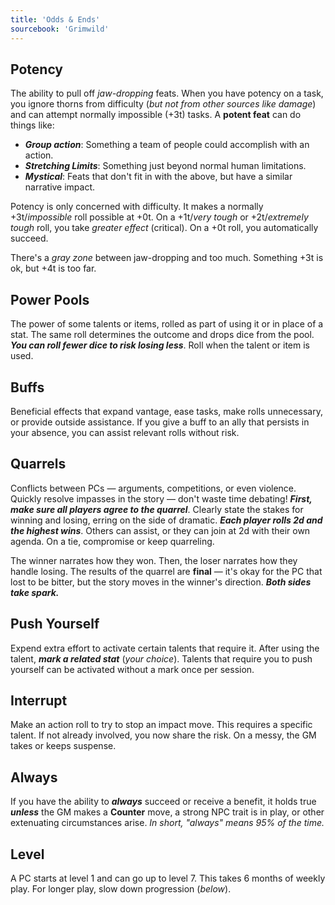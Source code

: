 ```yaml
---
title: 'Odds & Ends'
sourcebook: 'Grimwild'
---
```


## Potency

The ability to pull off _jaw-dropping_ feats. When you have potency on a task, you ignore thorns from difficulty (_but not from other sources like damage_) and can attempt normally impossible (+3t) tasks. A **potent feat** can do things like:

- **_Group action_**: Something a team of people could accomplish with an action.
- **_Stretching Limits_**: Something just beyond normal human limitations.
- **_Mystical_**: Feats that don't fit in with the above, but have a similar narrative impact.

Potency is only concerned with difficulty. It makes a normally +3t/_impossible_ roll possible at +0t. On a +1t/_very tough_ or +2t/_extremely tough_ roll, you take _greater effect_ (critical). On a +0t roll, you automatically succeed.

There's a _gray zone_ between jaw-dropping and too much. Something +3t is ok, but +4t is too far.

## Power Pools

The power of some talents or items, rolled as part of using it or in place of a stat. The same roll determines the outcome and drops dice from the pool. **_You can roll fewer dice to risk losing less_**. Roll when the talent or item is used.

## Buffs

Beneficial effects that expand vantage, ease tasks, make rolls unnecessary, or provide outside assistance. If you give a buff to an ally that persists in your absence, you can assist relevant rolls without risk.

## Quarrels

Conflicts between PCs — arguments, competitions, or even violence. Quickly resolve impasses in the story — don't waste time debating! **_First, make sure all players agree to the quarrel_**. Clearly state the stakes for winning and losing, erring on the side of dramatic. **_Each player rolls 2d and the highest wins_**. Others can assist, or they can join at 2d with their own agenda. On a tie, compromise or keep quarreling.

The winner narrates how they won. Then, the loser narrates how they handle losing. The results of the quarrel are **final** — it's okay for the PC that lost to be bitter, but the story moves in the winner's direction. **_Both sides take spark._**

## Push Yourself

Expend extra effort to activate certain talents that require it. After using the talent, **_mark a related stat_** (_your choice_). Talents that require you to push yourself can be activated without a mark once per session.

## Interrupt

Make an action roll to try to stop an impact move. This requires a specific talent. If not already involved, you now share the risk. On a messy, the GM takes or keeps suspense.

## Always

If you have the ability to **_always_** succeed or receive a benefit, it holds true **_unless_** the GM makes a **Counter** move, a strong NPC trait is in play, or other extenuating circumstances arise. _In short, "always" means 95% of the time._

## Level

A PC starts at level 1 and can go up to level 7. This takes 6 months of weekly play. For longer play, slow down progression (_below_).
